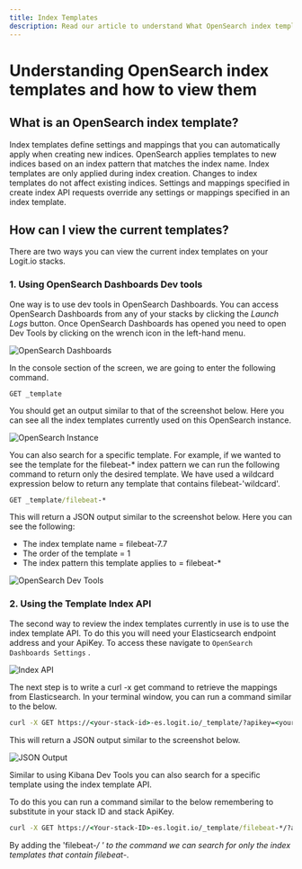 ```yaml
---
title: Index Templates
description: Read our article to understand What OpenSearch index templates are and how you can view them for your stacks.
---
```


# Understanding OpenSearch index templates and how to view them

## What is an OpenSearch index template?

Index templates define settings and mappings that you can automatically 
apply when creating new indices. OpenSearch applies templates to new 
indices based on an index pattern that matches the index name. Index 
templates are only applied during index creation. Changes to index 
templates do not affect existing indices. Settings and mappings specified 
in create index API requests override any settings or mappings 
specified in an index template.

## How can I view the current templates?

There are two ways you can view the current index templates on your Logit.io stacks.

### 1. Using OpenSearch Dashboards Dev tools

One way is to use dev tools in OpenSearch Dashboards. You can access 
OpenSearch Dashboards from any of your stacks by clicking the _Launch Logs_ button.
Once OpenSearch Dashboards has opened you need to open Dev Tools by 
clicking on the wrench icon in the left-hand menu.

![OpenSearch Dashboards](@/images/help/log-management/storage/opensearch-dashboards.png)

In the console section of the screen, we are going to enter the following command.
```plaintext
GET _template
```
You should get an output similar to that of the screenshot below. Here you can 
see all the index templates currently used on this OpenSearch instance.

![OpenSearch Instance](@/images/help/log-management/storage/opensearch-instance.png)

You can also search for a specific template. For example, if we wanted to see the 
template for the filebeat-* index pattern we can run the following command to return 
only the desired template. We have used a wildcard expression below to return any 
template that contains filebeat-'wildcard'.

```cmd copy
GET _template/filebeat-*
```

This will return a JSON output similar to the screenshot below. Here you can see the following:

- The index template name = filebeat-7.7
- The order of the template = 1 
- The index pattern this template applies to = filebeat-*

![OpenSearch Dev Tools](@/images/help/log-management/storage/opensearch-dev-tools.png)

### 2. Using the Template Index API

The second way to review the index templates currently in use is to use the index template API. 
To do this you will need your Elasticsearch endpoint address and your ApiKey. 
To access these navigate to `OpenSearch Dashboards Settings` .

![Index API](@/images/help/log-management/storage/index-api.png)

The next step is to write a curl -x get command to retrieve the mappings from Elasticsearch. 
In your terminal window, you can run a command similar to the below.

```cmd copy
curl -X GET https://<your-stack-id>-es.logit.io/_template/?apikey=<your-stack-api-key>&pretty
```

This will return a JSON output similar to the screenshot below.

![JSON Output](@/images/help/log-management/storage/json-output.png)

Similar to using Kibana Dev Tools you can also search for a specific template using the index template API. 

To do this you can run a command similar to the below remembering to substitute in your stack ID and stack ApiKey.

```cmd copy
curl -X GET https://<Your-stack-ID>-es.logit.io/_template/filebeat-*/?apikey=<your-stack-ApiKey>&pretty
```

By adding the 'filebeat-*/ ' to the command we can search for only the index templates that contain filebeat-*.